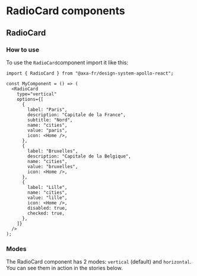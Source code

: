 
<Meta of={RadioCardStories} />

# RadioCard components

## RadioCard

### How to use

To use the `RadioCard`component import it like this:

```tsx
import { RadioCard } from "@axa-fr/design-system-apollo-react";

const MyComponent = () => (
  <RadioCard
    type="vertical"
    options={[
      {
        label: "Paris",
        description: "Capitale de la France",
        subtitle: "Nord",
        name: "cities",
        value: "paris",
        icon: <Home />,
      },
      {
        label: "Bruxelles",
        description: "Capitale de la Belgique",
        name: "cities",
        value: "bruxelles",
        icon: <Home />,
      },
      {
        label: "Lille",
        name: "cities",
        value: "lille",
        icon: <Home />,
        disabled: true,
        checked: true,
      },
    ]}
  />
);
```

### Modes

The RadioCard component has 2 modes: `vertical` (default) and `horizontal`.
You can see them in action in the stories below.

<Canvas of={RadioCardStories.RadioCardStory} />
<Controls of={RadioCardStories.RadioCardStory} />
